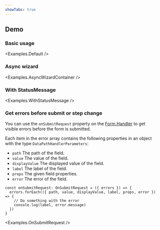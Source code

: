 ```yaml
---
showTabs: true
---
```



## Demo

### Basic usage

<Examples.Default />

### Async wizard

<Examples.AsyncWizardContainer />

### With StatusMessage

<Examples.WithStatusMessage />

### Get errors before submit or step change

You can use the `onSubmitRequest` property on the [Form.Handler](/uilib/extensions/forms/Form/Handler/) to get visible errors before the form is submitted.

Each item in the error array contains the following properties in an object with the type `DataPathHandlerParameters`:

- `path` The path of the field.
- `value` The value of the field.
- `displayValue` The displayed value of the field.
- `label` The label of the field.
- `props` The given field properties.
- `error` The error of the field.

```tsx
const onSubmitRequest: OnSubmitRequest = ({ errors }) => {
  errors.forEach(({ path, value, displayValue, label, props, error }) => {
    // Do something with the error
    console.log(label, error.message)
  })
}
```

<Examples.OnSubmitRequest />
